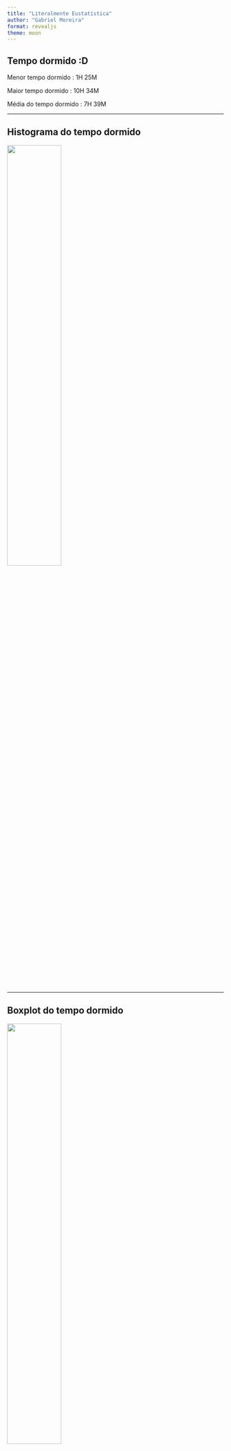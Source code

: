 ```yaml
---
title: "Literalmente Eustatística"
author: "Gabriel Moreira"
format: revealjs
theme: moon
---
```


## Tempo dormido :D


Menor tempo dormido : 1H 25M

Maior tempo dormido : 10H 34M

Média do tempo dormido : 7H 39M

---

## Histograma do tempo dormido

![](histograma_sono.png){width=50%}

---

## Boxplot do tempo dormido

![](boxplot_sono.png){width=50%}